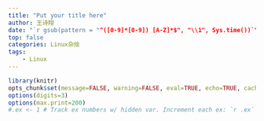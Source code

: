 ```yaml
---
title: "Put your title here"
author: 王诗翔
date: "`r gsub(pattern = "^([0-9]*[0-9]) [A-Z]*$", "\\1", Sys.time())`"
top: false
categories: Linux杂烩
tags:
    - Linux
---
```


```r
library(knitr)
opts_chunk$set(message=FALSE, warning=FALSE, eval=TRUE, echo=TRUE, cache=TRUE, fig.path="../images/", dpi = 300)
options(digits=3)
options(max.print=200)
#.ex <- 1 # Track ex numbers w/ hidden var. Increment each ex: `r .ex``r .ex=.ex+1`
```